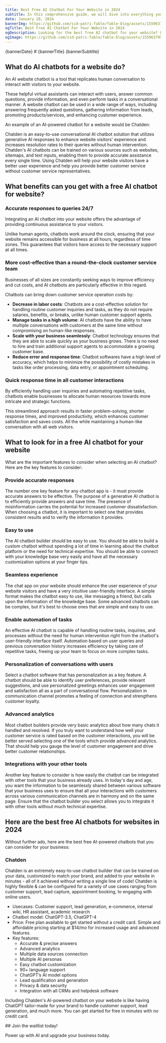 ```yaml
---
title: Best Free AI Chatbot For Your Website in 2024
subtitle: In this comprehensive guide, we will dive into everything you want to know about AI chatbots for websites - from their benefits to what are the top options for your business today.
date: January 20, 2024
bannerImg: https://github.com/sid-patri-fable/fable-blog/assets/155963795/adbda461-871c-45e7-8583-559cd0cd42f3
ogTitle: Best Free AI Chatbot For Your Website in 2024
ogDescription: Looking for the best free AI chatbot for your website? Look no further! Discover the top AI chatbot solutions of 2024 and find the perfect one for your business.
ogImage: https://github.com/sid-patri-fable/fable-blog/assets/155963795/adbda461-871c-45e7-8583-559cd0cd42f3)
---
```




<Banner config={props.config}>
  <div style={{ maxWidth: '768px' }}>
    {bannerDate}
    # {bannerTitle}
    {bannerSubtitle}
  </div>
  <CoverImg src="https://github.com/sid-patri-fable/fable-blog/assets/155963795/adbda461-871c-45e7-8583-559cd0cd42f3" />
</Banner>

<Content toc={props.toc}>

## What do AI chatbots for a website do?

An AI website chatbot is a tool that replicates human conversation to interact with visitors to your website.

These helpful virtual assistants can interact with users, answer common questions, provide information, and even perform tasks in a conversational manner. A website chatbot can be used in a wide range of ways, including answering frequently asked questions, gathering information from leads, promoting products/services, and enhancing customer experience.

An example of an AI-powered chatbot for a website would be Chatden:

Chatden is an easy-to-use conversational AI chatbot solution that utilizes generative AI responses to enhance website visitors' experience and increases resolution rates to their queries without human intervention. Chatden's AI chatbots can be trained on various sources such as websites, sitemaps, and text inputs, enabling them to provide accurate assistance every single time. Using Chatden will help your website visitors have a better user experience and help you provide better customer service without customer service representatives.

## What benefits can you get with a free AI chatbot for website?

### Accurate responses to queries 24/7

Integrating an AI chatbot into your website offers the advantage of providing continuous assistance to your visitors.

Unlike human agents, chatbots work around the clock, ensuring that your website remains accessible for business at all hours, regardless of time zones. This guarantees that visitors have access to the necessary support at all times.

### More cost-effective than a round-the-clock customer service team

Businesses of all sizes are constantly seeking ways to improve efficiency and cut costs, and AI chatbots are particularly effective in this regard.

Chatbots can bring down customer service operation costs by:

- **Decrease in labor costs**: Chatbots are a cost-effective solution for handling routine customer inquiries and tasks, as they do not require salaries, benefits, or breaks, unlike human customer support agents.
- **Manage tasks in a high volume**: AI chatbots have the ability to have multiple conversations with customers at the same time without compromising on human-like responses.
- **Scale with your business seamlessly**: Chatbot technology ensures that they are able to scale quickly as your business grows. There is no need to hire and train additional support agents to accommodate a growing customer base.
- **Reduce error and response time**: Chatbot softwares have a high level of accuracy, which helps to minimize the possibility of costly mistakes in tasks like order processing, data entry, or appointment scheduling.

### Quick response time in all customer interactions

By efficiently handling user inquiries and automating repetitive tasks, chatbots enable businesses to allocate human resources towards more intricate and strategic functions.

This streamlined approach results in faster problem-solving, shorter response times, and improved productivity, which enhances customer satisfaction and saves costs. All the while maintaining a human-like conversation with all web visitors.

## What to look for in a free AI chatbot for your website

What are the important features to consider when selecting an AI chatbot? Here are the key features to consider:

### Provide accurate responses

The number one key feature for any chatbot app is - it must provide accurate answers to be effective. The purpose of a generative AI chatbot is to efficiently provide answers and save time. The presence of misinformation carries the potential for increased customer dissatisfaction. When choosing a chatbot, it is important to select one that provides consistent results and to verify the information it provides.

### Easy to use

The AI chatbot builder should be easy to use. You should be able to build a custom chatbot without spending a lot of time in learning about the chatbot platform or the need for technical expertise. You should be able to connect with your knowledge base very easily and have all the necessary customization options at your finger tips.

### Seamless experience

The chat app on your website should enhance the user experience of your website visitors and have a very intuitive user-friendly interface. A simple format makes the chatbot easy to use, like messaging a friend, but calls upon the information of the knowledge base. Some advanced chatbots can be complex, but it's best to choose ones that are simple and easy to use.

### Enable automation of tasks

An effective AI chatbot is capable of handling routine tasks, inquiries, and processes without the need for human intervention right from the chatbot's user-friendly interface itself. Automation based on user queries and previous conversation history increases efficiency by taking care of repetitive tasks, freeing up your team to focus on more complex tasks.

### Personalization of conversations with users

Select a chatbot software that has personalization as a key feature. A chatbot should be able to identify user preferences, provide relevant suggestions, and use personalized greetings enhances user engagement and satisfaction all as a part of conversational flow. Personalization in communication channel promotes a feeling of connection and strengthens customer loyalty.

### Advanced analytics

Most chatbot builders provide very basic analytics about how many chats it handled and resolved. If you truly want to understand how well your customer service is rated based on the customer interactions, you will be better served selecting one of the tools which provide advanced analytics. That should help you gauge the level of customer engagement and drive better customer relationships.

### Integrations with your other tools

Another key feature to consider is how easily the chatbot can be integrated with other tools that your business already uses. In today's day and age, you want the information to be seamlessly shared between various software that your business uses to ensure that all your interactions with customers across various communication channels are in harmony and on the same page. Ensure that the chatbot builder you select allows you to integrate it with other tools without much technical expertise.

## Here are the best free AI chatbots for websites in 2024

Without further ado, here are the best free AI-powered chatbots that you can consider for your business:

### Chatden

Chatden is an extremely easy-to-use chatbot builder that can be trained on your data, customized to match your brand, and added to your website in minutes - all of it achieved without writing a single line of code! Chatden is highly flexible & can be configured for a variety of use cases ranging from customer support, lead capture, appointment booking, to engaging with online users.

- Usecases: Customer support, lead generation, e-commerce, internal wiki, HR assistant, academic research
- Chatbot model: ChatGPT-3.5, ChatGPT-4
- Price: Free plan available to get started without a credit card. Simple and affordable pricing starting at $14/mo for increased usage and advanced features.
- Key features:
    - Accurate & precise answers
    - Advanced analytics
    - Multiple data sources connection
    - Multiple AI personas
    - Easy chatbot customization
    - 90+ language support
    - ChatGPT’s AI model options
    - Lead qualification and generation
    - Privacy & data security
    - Integration with all CRMs and helpdesk software

Including Chatden's AI-powered chatbot on your website is like having ChatGPT tailor-made for your brand to handle customer support, lead generation, and much more. You can get started for free in minutes with no credit card.

</Content>

<Promotion config={props.config}>
## Join the waitlist today!

Power up with AI and upgrade your business today.

<PromotionBannerCta href="https://www.theden.ai/join-the-waitlist" cta='Join the waitlist' />
</Promotion>
